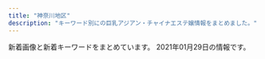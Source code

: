```yaml
---
title: "神奈川地区"
description: "キーワード別にの巨乳アジアン・チャイナエステ嬢情報をまとめました。"
---
```


新着画像と新着キーワードをまとめています。
2021年01月29日の情報です。

<DmmAffiliateIns />
<KeywordTable
  shops={
    [
    {
        "img_links": [
            "http://www.sh-riraku77.site/plus/images/room3.jpg",
            "http://www.sh-riraku77.site/plus/images/room2.jpg",
            "http://www.sh-riraku77.site/picture/top22.png",
            "http://www.sh-riraku77.site/uploads/201214/1-201214130312232.jpg",
            "http://www.sh-riraku77.site/picture/s_new.png",
            "http://www.sh-riraku77.site/picture/i_therapist.png",
            "http://www.sh-riraku77.site/picture/end.png",
            "http://www.sh-riraku77.site/uploads/190703/1-1ZF3151554H6.jpg",
            "http://www.sh-riraku77.site/plus/images/room4.jpg",
            "http://www.sh-riraku77.site/plus/images/room1.jpg",
            "http://www.sh-riraku77.site/picture/top23.png",
            "http://www.sh-riraku77.site/picture/s_staff.png",
            "http://www.sh-riraku77.site/picture/photo3.png"
        ],
        "station": "JR\u65b0\u6749\u7530\u99c5\u897f\u53e3",
        "name": "\u82b1\u306e\u604b",
        "keywords": {},
        "url": "http://www.sh-riraku77.site/"
    },
    {
        "url": "http://biraku.est-u.com",
        "station": "\u65b0\u9017\u5b50\u99c5\u5317\u53e31",
        "name": "\u7f8e\u697d",
        "img_links": [
            "http://biraku.est-u.com/images/index2_07.png",
            "http://biraku.est-u.com/images/03.jpg",
            "http://biraku.est-u.com/images/04.jpg",
            "http://biraku.est-u.com/images/indexb_08.png",
            "http://biraku.est-u.com/images/index_12.png",
            "http://biraku.est-u.com/images/index_06.png",
            "http://biraku.est-u.com/staff/4.jpg",
            "http://biraku.est-u.com/images/s3.jpg",
            "http://biraku.est-u.com/images/index_10.png",
            "http://biraku.est-u.com/images/index_05.png",
            "http://biraku.est-u.com/images/01.jpg",
            "http://biraku.est-u.com/images/index_08.png",
            "http://biraku.est-u.com/images/staff_08.png",
            "http://biraku.est-u.com/staff/5.jpg",
            "http://biraku.est-u.com/staff/1.jpg",
            "http://biraku.est-u.com/images/06.jpg",
            "http://biraku.est-u.com/images/index_07.png",
            "http://biraku.est-u.com/staff/2.jpg",
            "http://biraku.est-u.com/staff/3.jpg",
            "http://biraku.est-u.com/images/02.jpg",
            "http://biraku.est-u.com/staff/6.jpg",
            "http://biraku.est-u.com/images/index_04.png"
        ],
        "keywords": {}
    },
    {
        "name": "\u30ea\u30e9\u30af\u30bc\u30fc\u30b7\u30e7\u30f3\u59b9",
        "url": "http://www.imouto-esute2866.com/",
        "img_links": [
            "http://www.imouto-esute2866.com/images/012.jpg",
            "http://www.imouto-esute2866.com/images/013.jpg",
            "http://www.imouto-esute2866.com/flash/top-1.jpg"
        ],
        "station": "JR\u5e73\u585a\u99c5\u5317\u53e3",
        "keywords": {
            "C": 7
        }
    },
    {
        "img_links": [
            "http://cdn.dino-es.com/images/logo/150x40DinoEs.png",
            "http://oppama.iest.info/images/top.jpg",
            "http://oppama.iest.info/photos/sites/10/2018/05/2018053009323253.jpg",
            "http://oppama.iest.info/photos/sites/10/2018/07/2018073109281759.jpg",
            "http://oppama.iest.info/photos/sites/10/2018/07/2018073109281781.jpg",
            "http://oppama.iest.info/images/s_news2.png",
            "http://oppama.iest.info/images/s_pick.png",
            "http://oppama.iest.info/images/room6.jpg",
            "http://oppama.iest.info/images/bj3.jpg",
            "http://oppama.iest.info/images/room5.jpg",
            "http://oppama.iest.info/images/room3.jpg",
            "http://oppama.iest.info/photos/sites/10/2018/07/2018073109281740.jpg",
            "http://oppama.iest.info/images/mobile.png",
            "http://oppama.iest.info/images/room2.jpg",
            "http://oppama.iest.info/images/s_news.png",
            "http://oppama.iest.info/images/s_staff.jpg",
            "http://cdn.dino-es.com/images/allpics/KL77e92f55838704c7de0a1eb6ca2a81a0/4ec1d6974658a8b101911755e5d05691.jpg",
            "http://oppama.iest.info/images/l1.jpg",
            "http://oppama.iest.info/photos/sites/10/2018/07/2018073109281695.jpg",
            "http://oppama.iest.info/photos/sites/10/2018/05/2018053009323372.jpg",
            "http://oppama.iest.info/photos/sites/10/2018/05/2018053009323272.jpg",
            "http://oppama.iest.info/images/room4.jpg",
            "http://oppama.iest.info/images/room1.jpg",
            "http://oppama.iest.info/photos/sites/10/2018/07/2018073109281797.jpg",
            "http://cdn.dino-es.com/images/line.jpg",
            "http://oppama.iest.info/photos/sites/10/2018/05/2018053009323210.jpg"
        ],
        "keywords": {
            "D": 15,
            "C": 3,
            "85": 3,
            "86": 12,
            "87": 3
        },
        "name": "\u8ffd\u6d5c\u30de\u30c3\u30b5\u30fc\u30b8",
        "station": "\u8ffd\u6d5c\u99c5",
        "url": "http://oppama.iest.info/"
    },
    {
        "station": "JR\u5927\u8239\u99c5\u6771\u53e3",
        "img_links": [
            "http://yu-raku.info/staff/s-emi5.jpg",
            "http://yu-raku.info/sp/images/b-tel.png",
            "http://yu-raku.info/images/c-top0.png",
            "http://yu-raku.info/images/pic-interior.png",
            "http://yu-raku.info/images/bar-interior.png",
            "http://yu-raku.info/images/b-interior.jpg",
            "http://yu-raku.info/sp/images/bar-cover.png",
            "http://yu-raku.info/images/bar-therapist.png",
            "http://yu-raku.info/images/c-therapist0.png",
            "http://yu-raku.info/images/bar-cam.png",
            "http://yu-raku.info/staff/s-kana1.jpg",
            "http://yu-raku.info/staff/s-miki1.jpg",
            "http://yu-raku.info/staff/s-nana1.jpg",
            "http://yu-raku.info/staff/s-emi3.jpg",
            "http://yu-raku.info/staff/s-emi4.jpg",
            "http://yu-raku.info/staff/s-yuko1.jpg",
            "http://yu-raku.info/staff/s-sayuri1.jpg",
            "http://yu-raku.info/images/bar-cover.png",
            "http://yu-raku.info/staff/s-niri1.jpg",
            "http://yu-raku.info/sp/images/bar-cam.png",
            "http://yu-raku.info/images/fotter.jpg",
            "http://yu-raku.info/images/bar-info.png"
        ],
        "keywords": {},
        "name": "\u60a0\u697d",
        "url": "http://yu-raku.info/"
    },
    {
        "name": "\u3055\u304f\u3089",
        "station": "JR\u5927\u8239\u99c5\u6771\u53e3",
        "img_links": [
            "http://hoguraku.info/_src/22266495/navi_06.png",
            "http://hoguraku.info/_src/22293781/sign.png",
            "http://hoguraku.info/_src/22266491/navi_04.png",
            "http://hoguraku.info/staff-3.jpg",
            "http://hoguraku.info/_src/22266496/navi2_06.png",
            "http://hoguraku.info/_src/22266400/wechatimg94_20191205204136458.jpg",
            "http://hoguraku.info/_src/22294028/3_20180513213551306.jpg",
            "http://hoguraku.info/_src/22296687/pup.png",
            "http://hoguraku.info/_src/22266492/navi2_04.png",
            "http://hoguraku.info/_src/22266488/navi2_02.png",
            "http://hoguraku.info/_src/22293865/sign.png",
            "http://hoguraku.info/_src/22266485/navi_01.png",
            "http://hoguraku.info/_src/22294026/wechatimg239.jpg",
            "http://hoguraku.info/_src/22266524/wechatimg96_20191205204603604.jpg",
            "http://hoguraku.info/staff-1.jpg",
            "http://hoguraku.info/staff-2.jpg",
            "http://hoguraku.info/_src/42747719/img20200505151535254743.png",
            "http://hoguraku.info/_src/22293820/wechatimg744.jpg",
            "http://hoguraku.info/_src/22266486/navi2_01.png",
            "http://hoguraku.info/_src/22294024/1_20180513213551260.jpg",
            "http://hoguraku.info/_src/22266494/navi2_05.png",
            "http://hoguraku.info/_src/22296697/pup.png",
            "http://hoguraku.info/_src/22266487/navi_02.png",
            "http://hoguraku.info/_src/22293601/newspinkup.png",
            "http://hoguraku.info/_src/22266490/navi2_03.png",
            "http://hoguraku.info/_src/22266489/navi_03.png",
            "http://hoguraku.info/_src/22294025/1_20180513213551260.jpg",
            "http://hoguraku.info/staff-4.jpg",
            "http://hoguraku.info/_src/22294409/img20180513220122069421.png",
            "http://hoguraku.info/_src/37673393/wechatimg98.jpg",
            "http://hoguraku.info/_src/22266398/img20180513214352559347.png",
            "http://hoguraku.info/_src/22296695/pup.png",
            "http://hoguraku.info/_src/22266493/navi_05.png",
            "http://hoguraku.info/_src/22294031/wechatimg175.jpg",
            "http://hoguraku.info/_src/25168346/staff-2_20180823215120776.jpg",
            "http://hoguraku.info/_src/22294030/wechatimg175.jpg",
            "http://hoguraku.info/_src/22294027/wechatimg239.jpg",
            "http://hoguraku.info/_src/22294029/3_20180513213551306.jpg",
            "http://hoguraku.info/_src/22293610/pup.png"
        ],
        "keywords": {},
        "url": "http://hoguraku.info/"
    },
    {
        "url": "http://www.hamabei.com/",
        "station": "JR\u8305\u30f6\u5d0e\u99c5\u5357\u53e3",
        "keywords": {},
        "name": "\u6d5c\u8fba\u306e\u604b",
        "img_links": [
            "http://www.hamabei.com/images/buttona_04.jpg",
            "http://www.hamabei.com/images/buttona_08.jpg",
            "http://www.hamabei.com/images/yuka1.jpg",
            "http://www.hamabei.com/images/qr.jpg",
            "http://www.hamabei.com/images/miki1.jpg",
            "http://www.hamabei.com/images/buttona_05.jpg",
            "http://www.hamabei.com/images/giral015.jpg",
            "http://www.hamabei.com/images/giral007.jpg",
            "http://www.hamabei.com/images/giral009.jpg",
            "http://www.hamabei.com/images/giral012.jpg",
            "http://www.hamabei.com/images/nana1.jpg",
            "http://www.hamabei.com/images/kaori1.jpg",
            "http://www.hamabei.com/images/buttona_07.jpg",
            "http://www.hamabei.com/images/giral014.jpg",
            "http://www.hamabei.com/images/buttona_03.jpg",
            "http://www.hamabei.com/images/buttona_06.jpg"
        ]
    },
    {
        "station": "JR\u85e4\u6ca2\u99c5\u5357\u53e3",
        "keywords": {},
        "name": "\u30e9\u30d9\u30f3\u30c0\u30fc",
        "url": "http://lavender-est.xyz/",
        "img_links": [
            "http://lavender-est.xyz/i/girl/4.jpg",
            "http://lavender-est.xyz/images/room/r3.jpg",
            "http://lavender-est.xyz/girl/7_1.jpg",
            "http://lavender-est.xyz/girl/4_1.jpg",
            "http://lavender-est.xyz/girl/5_2.jpg",
            "http://lavender-est.xyz/girl/14.jpg",
            "http://lavender-est.xyz/girl/7.jpg",
            "http://lavender-est.xyz/girl/4.jpg",
            "http://lavender-est.xyz/girl/3_1.jpg",
            "http://lavender-est.xyz/girl/11_1.jpg",
            "http://lavender-est.xyz/girl/11.jpg",
            "http://lavender-est.xyz/images/top01.jpg",
            "http://lavender-est.xyz/girl/5.jpg",
            "http://lavender-est.xyz/girl/15_1.jpg",
            "http://lavender-est.xyz/girl/9_1.jpg",
            "http://lavender-est.xyz/girl/5_1.jpg",
            "http://lavender-est.xyz/girl/10_1.jpg",
            "http://lavender-est.xyz/girl/8.jpg",
            "http://lavender-est.xyz/images/pro_girl_line.jpg",
            "http://lavender-est.xyz/girl/8_1.jpg",
            "http://lavender-est.xyz/girl/14_2.jpg",
            "http://lavender-est.xyz/girl/2_1.jpg",
            "http://lavender-est.xyz/girl/2.jpg",
            "http://lavender-est.xyz/girl/9_2.jpg",
            "http://lavender-est.xyz/images/bar_staff.jpg",
            "http://lavender-est.xyz/girl/10.jpg",
            "http://lavender-est.xyz/images/mobile.png",
            "http://lavender-est.xyz/girl/11_2.jpg",
            "http://lavender-est.xyz/girl/7_2.jpg",
            "http://lavender-est.xyz/images/lr_02.jpg",
            "http://lavender-est.xyz/girl/15.jpg",
            "http://lavender-est.xyz/images/twitter.jpg",
            "http://lavender-est.xyz/images/room/r1.jpg",
            "http://lavender-est.xyz/girl/14_1.jpg",
            "http://lavender-est.xyz/images/room/r4.jpg",
            "http://lavender-est.xyz/girl/9.jpg",
            "http://lavender-est.xyz/images/room/r2.jpg",
            "http://lavender-est.xyz/girl/3.jpg",
            "http://lavender-est.xyz/images/tel.png"
        ]
    },
    {
        "station": "JR\u85e4\u6ca2\u99c5\u5357\u53e3",
        "name": "\u82b1\u306e\u6249",
        "img_links": [
            "http://hana-tobira.xyz/images/g.jpg",
            "http://hana-tobira.xyz/images/end.png",
            "http://hana-tobira.xyz/images/g7.jpg",
            "http://hana-tobira.xyz/images/g6.jpg",
            "http://hana-tobira.xyz/images/tite-staff.jpg",
            "http://hana-tobira.xyz/images/pickup_t.jpg",
            "http://hana-tobira.xyz/images/g4.jpg",
            "http://hana-tobira.xyz/images/tite-link.jpg",
            "http://hana-tobira.xyz/images/g2.jpg",
            "http://hana-tobira.xyz/images/tite-i.png",
            "http://hana-tobira.xyz/images/mobile.jpg",
            "http://hana-tobira.xyz/images/g5.jpg"
        ],
        "keywords": {
            "C": 13
        },
        "url": "http://hana-tobira.xyz/"
    },
    {
        "keywords": {
            "83": 4,
            "D": 8,
            "C": 15,
            "86": 8
        },
        "img_links": [
            "http://oil.abnavi.info/photos/sites/44/2020/10/2020101108503429.jpg",
            "http://oil.abnavi.info/images/s_news.jpg",
            "http://oil.abnavi.info/photos/sites/44/2020/10/2020101108503412.jpg",
            "http://oil.abnavi.info/images/room1.jpg",
            "http://oil.abnavi.info/photos/sites/44/2020/11/2020112910045926.jpg",
            "http://oil.abnavi.info/images/room3.jpg",
            "http://oil.abnavi.info/images/bj3.jpg",
            "http://oil.abnavi.info/images/hua.jpg",
            "http://oil.abnavi.info/images/room2.jpg",
            "http://oil.abnavi.info/images/s_staff.jpg",
            "http://oil.abnavi.info/images/room4.jpg",
            "http://oil.abnavi.info/images/new.jpg",
            "http://oil.abnavi.info/images/s_link.jpg",
            "http://oil.abnavi.info/images/bj1.jpg",
            "http://oil.abnavi.info/images/top.png"
        ],
        "name": "\u30a2\u30ed\u30a8",
        "station": "\u9db4\u5dfb\u6e29\u6cc9\u99c5\u5317\u53e3",
        "url": "http://oil.abnavi.info/"
    },
    {
        "img_links": [
            "http://ikoi.esjp.xyz/img/room/photo02.jpg",
            "http://ikoi.esjp.xyz/img/room/photo05.jpg",
            "http://ikoi.esjp.xyz/girl/3.jpg",
            "http://ikoi.esjp.xyz/img/room/photo01.jpg",
            "http://ikoi.esjp.xyz/i/img/photo06.jpg",
            "http://ikoi.esjp.xyz/girl/1.jpg",
            "http://ikoi.esjp.xyz/img/room/photo06.jpg",
            "http://ikoi.esjp.xyz/i/img/photo01.jpg",
            "http://ikoi.esjp.xyz/girl/2.jpg",
            "http://ikoi.esjp.xyz/girl/6.jpg",
            "http://ikoi.esjp.xyz/img/rec_top.png",
            "http://ikoi.esjp.xyz/img/top_pickback.png",
            "http://ikoi.esjp.xyz/girl/5.jpg",
            "http://ikoi.esjp.xyz/img/capinfo.jpg",
            "http://ikoi.esjp.xyz/i/img/photo05.jpg",
            "http://ikoi.esjp.xyz/girl/4.jpg",
            "http://ikoi.esjp.xyz/img/sub_staff.jpg",
            "http://ikoi.esjp.xyz/img/room/photo03.jpg",
            "http://ikoi.esjp.xyz/img/qr.jpg",
            "http://ikoi.esjp.xyz/img/lr_02.jpg",
            "http://ikoi.esjp.xyz/img/pro_girl_line.jpg",
            "http://ikoi.esjp.xyz/img/059.png",
            "http://ikoi.esjp.xyz/i/img/photo02.jpg",
            "http://ikoi.esjp.xyz/i/img/photo04.jpg",
            "http://ikoi.esjp.xyz/img/lr_01.jpg",
            "http://ikoi.esjp.xyz/img/room/photo04.jpg",
            "http://ikoi.esjp.xyz/i/img/photo03.jpg"
        ],
        "keywords": {},
        "url": "http://ikoi.esjp.xyz/",
        "station": "\u8ffd\u6d5c\u99c5",
        "name": "\u61a9"
    },
    {
        "name": "\u30df\u30e9\u30dc\u30eb",
        "url": "http://esbest.info/",
        "keywords": {
            "85": 1,
            "E": 1,
            "D": 4,
            "87": 1,
            "86": 3
        },
        "img_links": [
            "http://esbest.info/uploadfiles/images/campaignEsbestInfo1.jpg",
            "http://esbest.info/images/returnBtn.png",
            "http://esbest.info/staffPhoto/s20200205123504.jpg",
            "http://esbest.info/images/store/04.jpg",
            "http://esbest.info/staffPhoto/b20200526161929.jpg",
            "http://esbest.info/staffPhoto/b20200111165529.jpg",
            "http://esbest.info/staffPhoto/b20200109133117.jpg",
            "http://esbest.info/staffPhoto/s20200111165529.jpg",
            "http://esbest.info/images/mobile.jpg",
            "http://esbest.info/staffPhoto/b20200205123504.jpg",
            "http://esbest.info/js/sliderLine/slide_prev.png",
            "http://esbest.info/staffPhoto/b20200519140451.jpg",
            "http://esbest.info/staffPhoto/s20200526161929.jpg",
            "http://esbest.info/images/store/03.jpg",
            "http://esbest.info/staffPhoto/s20200109133117.jpg",
            "http://esbest.info/js/sliderLine/slide_next.png",
            "http://esbest.info/images/store/01.jpg",
            "http://esbest.info/staffPhoto/s20200519140451.jpg",
            "http://esbest.info/images/store/02.jpg"
        ],
        "station": "JR\u6771\u6238\u585a\u99c5\u6771\u53e3"
    },
    {
        "station": "JR\u6771\u6238\u585a\u99c5\u6771\u53e3",
        "keywords": {
            "89": 1,
            "D": 4,
            "C": 1,
            "87": 1,
            "E": 1,
            "88": 1,
            "90": 2,
            "91": 1
        },
        "img_links": [
            "http://lydia.relaxnabi.com/css/staff/staff001.jpg",
            "http://lydia.relaxnabi.com/images/call.png",
            "http://lydia.relaxnabi.com/css/m-top04.jpg",
            "http://lydia.relaxnabi.com/css/cam01.jpg",
            "http://lydia.relaxnabi.com/css/staff/staff005.jpg",
            "http://lydia.relaxnabi.com/css/osusume13-b.jpg",
            "http://lydia.relaxnabi.com/css/staff/staff002.jpg",
            "http://lydia.relaxnabi.com/css/osusume13-a.jpg",
            "http://lydia.relaxnabi.com/css/staff/staff003.jpg",
            "http://lydia.relaxnabi.com/css/staff/staff004.jpg",
            "http://lydia.relaxnabi.com/css/staff/staff006.jpg",
            "http://lydia.relaxnabi.com/css/m-head.jpg"
        ],
        "name": "Lydia\uff5e\u30ea\u30c7\u30a3\u30a2",
        "url": "http://lydia.relaxnabi.com/"
    },
    {
        "station": "JR\u6771\u6238\u585a\u99c5\u897f\u53e3",
        "url": "http://es-libres.com/",
        "keywords": {
            "D": 2,
            "89": 1,
            "C": 1,
            "E": 1
        },
        "name": "\u30ea\u30d6\u30ec\u30b9",
        "img_links": [
            "http://es-libres.com/js/sliderLine/slide_prev.png",
            "http://es-libres.com/staffPhoto/b20201007072633.jpg",
            "http://es-libres.com/staffPhoto/s20201007072718.jpg",
            "http://es-libres.com/images/gallery/01.jpg",
            "http://es-libres.com/staffPhoto/b20201007072550.jpg",
            "http://es-libres.com/staffPhoto/s20201007072654.jpg",
            "http://es-libres.com/images/gallery/03.jpg",
            "http://es-libres.com/staffPhoto/s20201007072633.jpg",
            "http://es-libres.com/staffPhoto/b20201007072654.jpg",
            "http://es-libres.com/images/mobile.jpg",
            "http://es-libres.com/staffPhoto/b20201007072718.jpg",
            "http://es-libres.com/uploadfiles/Image/campaignEsLibresCom.jpg",
            "http://es-libres.com/staffPhoto/s20201007072550.jpg",
            "http://es-libres.com/images/gallery/04.jpg",
            "http://es-libres.com/images/gallery/02.jpg",
            "http://es-libres.com/images/returnBtn.png",
            "http://es-libres.com/js/sliderLine/slide_next.png",
            "http://es-libres.com/images/guide.jpg"
        ]
    },
    {
        "station": "JR\u5e73\u585a\u99c5\u5317\u53e3",
        "name": "\u3055\u308f\u3084\u304b",
        "img_links": [
            "http://hiratsuka-est.com/images/chc.jpg",
            "http://hiratsuka-est.com/images/zi-faq.png",
            "http://hiratsuka-est.com/images/r8.jpg",
            "http://hiratsuka-est.com/images/left.jpg",
            "http://hiratsuka-est.com/images/banna2.jpg",
            "http://hiratsuka-est.com/images/g0.jpg",
            "http://hiratsuka-est.com/images/r9.jpg",
            "http://hiratsuka-est.com/images/tiao2.jpg",
            "http://hiratsuka-est.com/images/r4.jpg",
            "http://hiratsuka-est.com/images/right.jpg",
            "http://hiratsuka-est.com/images/banna1.jpg",
            "http://hiratsuka-est.com/images/top.jpg",
            "http://hiratsuka-est.com/images/banna.jpg",
            "http://hiratsuka-est.com/images/tel.jpg",
            "http://hiratsuka-est.com/images/g1.jpg",
            "http://hiratsuka-est.com/images/g4.jpg",
            "http://hiratsuka-est.com/images/g3.jpg",
            "http://hiratsuka-est.com/images/zi-link.png",
            "http://hiratsuka-est.com/images/g7.jpg",
            "http://hiratsuka-est.com/images/r5.jpg",
            "http://hiratsuka-est.com/images/zi-staff.png",
            "http://hiratsuka-est.com/images/r1.jpg",
            "http://hiratsuka-est.com/images/rr1.jpg",
            "http://hiratsuka-est.com/images/r6.jpg",
            "http://hiratsuka-est.com/images/ll1.jpg",
            "http://hiratsuka-est.com/images/mi.jpg",
            "http://hiratsuka-est.com/images/g2.jpg",
            "http://hiratsuka-est.com/images/r7.jpg",
            "http://hiratsuka-est.com/images/new1.jpg",
            "http://hiratsuka-est.com/images/r3.jpg"
        ],
        "url": "http://hiratsuka-est.com/",
        "keywords": {}
    },
    {
        "name": "\u7652\u5fc3\u5712",
        "img_links": [
            "http://yushinen.info/images/saya1.jpg",
            "http://yushinen.info/images/room4.jpg",
            "http://yushinen.info/images/room6.jpg",
            "http://yushinen.info/images/g0.jpg",
            "http://yushinen.info/images/mobile.png",
            "http://yushinen.info/images/info.png",
            "http://yushinen.info/images/room2.jpg",
            "http://yushinen.info/images/top.jpg",
            "http://yushinen.info/images/g3.jpg",
            "http://yushinen.info/images/g6.jpg",
            "http://yushinen.info/images/room3.jpg",
            "http://yushinen.info/images/eri1.jpg",
            "http://yushinen.info/images/miki1.jpg",
            "http://yushinen.info/images/room1.jpg",
            "http://yushinen.info/images/g4.jpg",
            "http://yushinen.info/images/nana1.jpg",
            "http://yushinen.info/images/g2.jpg",
            "http://yushinen.info/images/nei-03.png",
            "http://yushinen.info/images/flw.png",
            "http://yushinen.info/images/g5.jpg",
            "http://yushinen.info/images/room5.jpg",
            "http://yushinen.info/images/g1.jpg",
            "http://yushinen.info/images/g7.jpg",
            "http://yushinen.info/images/ami1.jpg"
        ],
        "keywords": {},
        "station": "JR\u85e4\u6ca2\u99c5\u5357\u53e3",
        "url": "http://yushinen.info/"
    },
    {
        "name": "\u7a7a\u6f84 -\u3042\u3059\u307f-",
        "station": "\u5c0f\u7530\u539f\u99c5\u6771\u53e3",
        "img_links": [
            "https://asumi.estjp.info/css/m-head.jpg",
            "https://asumi.estjp.info/css/top02.jpg",
            "https://asumi.estjp.info/css/top04.jpg",
            "https://asumi.estjp.info/css/top05.jpg",
            "https://asumi.estjp.info/css/staff/staff03.jpg",
            "https://asumi.estjp.info/css/staff/staff01.jpg",
            "https://asumi.estjp.info/css/top03.jpg",
            "https://asumi.estjp.info/images/call.png",
            "https://asumi.estjp.info/css/01.jpg",
            "https://asumi.estjp.info/css/staff/staff02.jpg"
        ],
        "url": "https://asumi.estjp.info/",
        "keywords": {
            "F": 2,
            "88": 2,
            "90": 4,
            "E": 4
        }
    },
    {
        "url": "http://civebt.xyz/",
        "station": "\u6e58\u5357\u53f0\u99c5\u897f\u53e3",
        "img_links": [
            "http://civebt.xyz/templets/default/picture/staff_t.jpg",
            "http://civebt.xyz/uploads/201103/1-201103091150648.jpg",
            "http://civebt.xyz/templets/default/picture/interior_t.jpg",
            "http://civebt.xyz/uploads/180620/1-1P62010193X63.jpg",
            "http://civebt.xyz/uploads/180620/1-1P62010154K00.png",
            "http://civebt.xyz/uploads/201103/1-201103143450506.jpg",
            "http://civebt.xyz/uploads/201103/1-201103091136248.jpg",
            "http://civebt.xyz/uploads/201103/1-201103091122a3.jpg",
            "http://civebt.xyz/uploads/201102/1-2011021306404K.png",
            "http://civebt.xyz/uploads/201102/1-201102130FY09.png",
            "http://civebt.xyz/templets/default/picture/news.jpg",
            "http://civebt.xyz/templets/default/picture/rec1.png",
            "http://civebt.xyz/templets/default/picture/head.jpg"
        ],
        "name": "\u9b54\u6cd5\u306e\u5973\u738b",
        "keywords": {
            "E": 8,
            "G": 4
        }
    },
    {
        "name": "\u85ab",
        "station": "JR\u85e4\u6ca2\u99c5\u5357\u53e3",
        "keywords": {},
        "img_links": [
            "http://f-kaori.work/sp/images/8.jpg",
            "http://f-kaori.work/sp/images/footer.png",
            "http://f-kaori.work/images/1.jpg",
            "http://f-kaori.work/img/sin1.jpg",
            "http://f-kaori.work/images/6.jpg",
            "http://f-kaori.work/images/sys.png",
            "http://f-kaori.work/sp/images/rec2.jpg",
            "http://f-kaori.work/sp/images/pc.jpg",
            "http://f-kaori.work/images/interior_t.jpg",
            "http://f-kaori.work/sp/menu/interior.jpg",
            "http://f-kaori.work/sp/images/sisu.jpg",
            "http://f-kaori.work/sp/images/int2.png",
            "http://f-kaori.work/sp/images/3.jpg",
            "http://f-kaori.work/sp/img/sin1.jpg",
            "http://f-kaori.work/images/rec1.png",
            "http://f-kaori.work/images/line.png",
            "http://f-kaori.work/sp/images/1.jpg",
            "http://f-kaori.work/img/yoka1.jpg",
            "http://f-kaori.work/sp/images/interior_t.jpg",
            "http://f-kaori.work/images/8.jpg",
            "http://f-kaori.work/sp/images/7.jpg",
            "http://f-kaori.work/sp/images/topgirl.png",
            "http://f-kaori.work/images/sm.jpg",
            "http://f-kaori.work/sp/img/yoka1.jpg",
            "http://f-kaori.work/sp/img/yumi1.jpg",
            "http://f-kaori.work/sp/images/newsb.png",
            "http://f-kaori.work/sp/img/emi1.jpg",
            "http://f-kaori.work/images/5.jpg",
            "http://f-kaori.work/img/emi1.jpg",
            "http://f-kaori.work/sp/images/top.jpg",
            "http://f-kaori.work/sp/images/5.jpg",
            "http://f-kaori.work/images/sisu_t.jpg",
            "http://f-kaori.work/images/head.jpg",
            "http://f-kaori.work/images/int2.png",
            "http://f-kaori.work/sp/img/aya1.jpg",
            "http://f-kaori.work/images/news.png",
            "http://f-kaori.work/img/yumi1.jpg",
            "http://f-kaori.work/img/aya1.jpg",
            "http://f-kaori.work/sp/images/int1.png",
            "http://f-kaori.work/images/7.jpg",
            "http://f-kaori.work/images/concept.png",
            "http://f-kaori.work/sp/menu/top.jpg",
            "http://f-kaori.work/sp/images/sisu_t.png",
            "http://f-kaori.work/images/sisu.png",
            "http://f-kaori.work/images/3.jpg",
            "http://f-kaori.work/sp/images/head.jpg",
            "http://f-kaori.work/sp/images/tel.jpg",
            "http://f-kaori.work/sp/images/staff_t.jpg",
            "http://f-kaori.work/sp/images/rec1.png",
            "http://f-kaori.work/sp/images/sys.png",
            "http://f-kaori.work/sp/images/6.jpg",
            "http://f-kaori.work/img/sasa1.jpg",
            "http://f-kaori.work/sp/img/sasa1.jpg",
            "http://f-kaori.work/sp/menu/staff.jpg",
            "http://f-kaori.work/images/rec2.jpg",
            "http://f-kaori.work/sp/images/news.png",
            "http://f-kaori.work/images/mobile.jpg",
            "http://f-kaori.work/sp/images/rec3.png",
            "http://f-kaori.work/images/int1.png",
            "http://f-kaori.work/images/staff_t.jpg"
        ],
        "url": "http://f-kaori.work/"
    },
    {
        "img_links": [
            "http://www.cc-girl.work/img/momo1.jpg",
            "http://www.cc-girl.work/img/kumi1.jpg",
            "http://www.cc-girl.work/images/int1.jpg",
            "http://www.cc-girl.work/img/kaoru1.jpg",
            "http://www.cc-girl.work/images/rec1.jpg",
            "http://www.cc-girl.work/images/2.jpg",
            "http://www.cc-girl.work/img/sizuka1.jpg",
            "http://www.cc-girl.work/img/eri1.jpg",
            "http://www.cc-girl.work/images/staff_t.jpg",
            "http://www.cc-girl.work/images/3.jpg",
            "http://www.cc-girl.work/images/line.png",
            "http://www.cc-girl.work/img/yaya1.jpg",
            "http://www.cc-girl.work/images/1.jpg",
            "http://www.cc-girl.work/images/ac1.jpg",
            "http://www.cc-girl.work/images/9.jpg",
            "http://www.cc-girl.work/images/mobile.jpg",
            "http://www.cc-girl.work/img/yuri1.jpg",
            "http://www.cc-girl.work/images/7.jpg",
            "http://www.cc-girl.work/images/4.jpg",
            "http://www.cc-girl.work/images/interior_t.jpg",
            "http://www.cc-girl.work/images/sys2.jpg",
            "http://www.cc-girl.work/img/mari1.jpg",
            "http://www.cc-girl.work/images/ta.jpg",
            "http://www.cc-girl.work/img/miho1.jpg",
            "http://www.cc-girl.work/images/6.jpg",
            "http://www.cc-girl.work/images/rec2.jpg",
            "http://www.cc-girl.work/images/8.jpg",
            "http://www.cc-girl.work/images/news.jpg",
            "http://www.cc-girl.work/images/sys1.jpg",
            "http://www.cc-girl.work/images/11.jpg",
            "http://www.cc-girl.work/images/10.jpg",
            "http://www.cc-girl.work/images/head.jpg",
            "http://www.cc-girl.work/img/yuki1.jpg",
            "http://www.cc-girl.work/img/ai1.jpg",
            "http://www.cc-girl.work/images/5.jpg"
        ],
        "url": "http://www.cc-girl.work/",
        "station": "\u4e0a\u5927\u5ca1\u99c5",
        "name": "yuyu-\u3086\u3046\u3086-",
        "keywords": {}
    },
    {
        "station": "JR\u85e4\u6ca2\u99c5\u5357\u53e3",
        "img_links": [],
        "name": "\u30cf\u30cb\u30fc",
        "keywords": {},
        "url": "http://www.miyoplop.xyz/"
    },
    {
        "img_links": [
            "http://izumi.ests.jp/photos/sites/54/2020/09/2020092004565418.jpg",
            "http://izumi.ests.jp/photos/sites/54/2019/10/2019100205592997.jpg",
            "http://izumi.ests.jp/images/room2.jpg",
            "http://izumi.ests.jp/photos/sites/54/2020/12/2020121307073529.jpg",
            "http://izumi.ests.jp/images/s_news.jpg",
            "http://izumi.ests.jp/images/s1.jpg",
            "http://izumi.ests.jp/images/service4.jpg",
            "http://izumi.ests.jp/images/service3.jpg",
            "http://izumi.ests.jp/photos/sites/54/2020/05/2020051209400132.jpg",
            "http://izumi.ests.jp/photos/sites/54/2020/07/2020070605483923.jpg",
            "http://izumi.ests.jp/images/service1.jpg",
            "http://izumi.ests.jp/images/s3.jpg",
            "http://izumi.ests.jp/images/service2.jpg",
            "http://izumi.ests.jp/images/room4.jpg",
            "http://izumi.ests.jp/images/mobile.jpg",
            "http://izumi.ests.jp/images/room3.jpg",
            "http://izumi.ests.jp/images/info2.jpg",
            "http://izumi.ests.jp/images/top.jpg",
            "http://izumi.ests.jp/photos/sites/54/2019/10/2019100205593058.jpg",
            "http://izumi.ests.jp/images/room1.jpg",
            "http://izumi.ests.jp/images/info.jpg"
        ],
        "name": "\u6e58\u5357\u604b",
        "url": "http://izumi.ests.jp/",
        "keywords": {
            "86": 7,
            "D": 35,
            "85": 28,
            "87": 7,
            "E": 7
        },
        "station": "\u6e58\u5357\u53f0\u99c5\u897f\u53e3"
    },
    {
        "keywords": {
            "83": 4,
            "89": 2,
            "86": 4,
            "85": 2
        },
        "station": "JR\u85e4\u6ca2\u99c5\u5357\u53e3",
        "img_links": [
            "http://es-rei.work/_src/26747187/base_03.png",
            "http://es-rei.work/_src/26747229/line1.jpg",
            "http://es-rei.work/_src/26747199/sign.png",
            "http://es-rei.work/_src/26838160/line.png",
            "http://es-rei.work/_src/26747209/navi2_05.png",
            "http://es-rei.work/_src/26791049/_dsf9442.jpg",
            "http://es-rei.work/_src/26747158/base_03.png",
            "http://es-rei.work/_src/26791051/_dsf9446.jpg",
            "http://es-rei.work/_src/47863242/100054276feb8d8cef3ac5199531cfe.jpg",
            "http://es-rei.work/_src/26747231/line1.jpg",
            "http://es-rei.work/_src/26747126/base_01.png",
            "http://es-rei.work/_src/34124118/wechatimg26_20200914183556350.jpg",
            "http://es-rei.work/_src/26747114/base_03.png",
            "http://es-rei.work/_src/26747185/base_01.png",
            "http://es-rei.work/_src/26824435/cam2.png",
            "http://es-rei.work/5.jpg",
            "http://es-rei.work/_src/26747225/wechatimg75.jpg",
            "http://es-rei.work/_src/26747200/list_01.png",
            "http://es-rei.work/_src/26747202/list_03.png",
            "http://es-rei.work/_src/26838158/wechatimg75.jpg",
            "http://es-rei.work/_src/34041596/05859f21726dfcef9faa9bab12a2595.jpg",
            "http://es-rei.work/4.jpg",
            "http://es-rei.work/_src/34041693/line1.jpg",
            "http://es-rei.work/_src/26747296/line1.jpg",
            "http://es-rei.work/_src/26747223/line3.png",
            "http://es-rei.work/_src/26747141/base_03.png",
            "http://es-rei.work/_src/47863239/line3.png",
            "http://es-rei.work/_src/26791115/_igp4263.jpg",
            "http://es-rei.work/3.jpg",
            "http://es-rei.work/_src/26747210/navi2_06.png",
            "http://es-rei.work/_src/26747170/base_01.png",
            "http://es-rei.work/_src/26747293/line3.png",
            "http://es-rei.work/_src/26747292/wechatimg202.jpg",
            "http://es-rei.work/_src/26747205/navi2_01.png",
            "http://es-rei.work/_src/26838174/line.png",
            "http://es-rei.work/_src/26747201/list_02.png",
            "http://es-rei.work/_src/26791053/_dsf9449.jpg",
            "http://es-rei.work/_src/34041600/line3.png",
            "http://es-rei.work/_src/26747294/line3.png",
            "http://es-rei.work/_src/26747288/line3.png",
            "http://es-rei.work/_src/26747287/line3.png",
            "http://es-rei.work/_src/26747093/_igp4295.jpg",
            "http://es-rei.work/_src/26838155/wechatimg202.jpg",
            "http://es-rei.work/_src/26747227/line3.png",
            "http://es-rei.work/_src/26747221/wechatimg164_1.jpg",
            "http://es-rei.work/_src/26747089/51d8ecbee4cc2935f070c539c37ded71.jpg",
            "http://es-rei.work/_src/26747153/base_01.png",
            "http://es-rei.work/_src/34041597/wechatimg26_20200914183556350.jpg",
            "http://es-rei.work/_src/26790995/wechatimg38_20181018221746252.jpg",
            "http://es-rei.work/_src/34041599/line3.png",
            "http://es-rei.work/_src/26838157/wechatimg77.jpg",
            "http://es-rei.work/_src/47863240/line3.png",
            "http://es-rei.work/_src/26838156/wechatimg204.jpg",
            "http://es-rei.work/_src/26747204/list_05.png",
            "http://es-rei.work/_src/26747302/wechatimg204.jpg",
            "http://es-rei.work/_src/26747173/base_03.png",
            "http://es-rei.work/2.jpg",
            "http://es-rei.work/_src/26747300/line3.png",
            "http://es-rei.work/_src/47863108/wechatimg26_20200914183556350.jpg",
            "http://es-rei.work/_src/47863244/line1.jpg",
            "http://es-rei.work/_src/47863241/05859f21726dfcef9faa9bab12a2595.jpg",
            "http://es-rei.work/_src/26838136/news.jpg",
            "http://es-rei.work/_src/26747132/line1.jpg",
            "http://es-rei.work/_src/26747206/navi2_02.png",
            "http://es-rei.work/_src/26747208/navi2_04.png",
            "http://es-rei.work/_src/26747218/line1.jpg",
            "http://es-rei.work/1.jpg",
            "http://es-rei.work/_src/26747203/list_04.png",
            "http://es-rei.work/_src/26747289/wechatimg77.jpg",
            "http://es-rei.work/_src/26747226/line3.png",
            "http://es-rei.work/_src/26747304/line1.jpg",
            "http://es-rei.work/_src/26747086/base_01.png",
            "http://es-rei.work/_src/26747301/line3.png",
            "http://es-rei.work/_src/26747222/line3.png",
            "http://es-rei.work/_src/26824216/b0131b16446464e537eff864d8f041bb.jpg",
            "http://es-rei.work/_src/26747207/navi2_03.png"
        ],
        "url": "http://es-rei.work/",
        "name": "\u9e97"
    },
    {
        "station": "JR\u5e73\u585a\u99c5\u5317\u53e3",
        "keywords": {},
        "name": "\u3075\u3088\u3046",
        "img_links": [
            "http://www.huyo.work/images/line.png",
            "http://www.huyo.work/img/hana1.jpg",
            "http://www.huyo.work/images/4.jpg",
            "http://www.huyo.work/images/mobile.jpg",
            "http://www.huyo.work/images/interior_t.jpg",
            "http://www.huyo.work/img/sora1.jpg",
            "http://www.huyo.work/images/int2.jpg",
            "http://www.huyo.work/images/sys1.jpg",
            "http://www.huyo.work/images/3.jpg",
            "http://www.huyo.work/img/nana1.jpg",
            "http://www.huyo.work/images/int1.jpg",
            "http://www.huyo.work/img/riri1.jpg",
            "http://www.huyo.work/images/head.jpg",
            "http://www.huyo.work/img/mimi1.jpg",
            "http://www.huyo.work/images/2.jpg",
            "http://www.huyo.work/images/5.jpg",
            "http://www.huyo.work/images/info.jpg",
            "http://www.huyo.work/images/staff_t.jpg",
            "http://www.huyo.work/images/1.jpg",
            "http://www.huyo.work/images/sys2.jpg",
            "http://www.huyo.work/images/news.jpg"
        ],
        "url": "http://www.huyo.work/"
    },
    {
        "station": "JR\u8305\u30f6\u5d0e\u99c5\u5317\u53e3",
        "keywords": {
            "86": 3,
            "D": 3
        },
        "url": "http://karen.ies.fun/",
        "name": "\u83ef\u84ee",
        "img_links": [
            "http://karen.ies.fun/photos/sites/12/2019/04/2019042908245397.jpg",
            "http://karen.ies.fun/images/mobile.jpg",
            "http://karen.ies.fun/images/s_link.jpg",
            "http://karen.ies.fun/images/bj1.jpg",
            "http://karen.ies.fun/images/top.jpg",
            "http://karen.ies.fun/images/info2.jpg",
            "http://karen.ies.fun/images/amore.jpg",
            "http://karen.ies.fun/images/s_staff.jpg",
            "http://karen.ies.fun/images/room2.jpg",
            "http://karen.ies.fun/images/bj3.jpg",
            "http://karen.ies.fun/images/room1.jpg",
            "http://karen.ies.fun/images/room3.jpg",
            "http://karen.ies.fun/images/1.jpg",
            "http://karen.ies.fun/photos/sites/12/2018/10/2018100413085114.jpg",
            "http://karen.ies.fun/images/s_info.jpg",
            "http://karen.ies.fun/photos/sites/12/2018/10/2018100413085055.jpg",
            "http://karen.ies.fun/images/room4.jpg"
        ]
    },
    {
        "img_links": [
            "http://meido.est888.com/css/tel.png",
            "http://meido.est888.com/css/nav/nav-006.jpg",
            "http://meido.est888.com/css/nav/nav-005.jpg",
            "http://meido.est888.com/css/staff/staff002.jpg",
            "http://meido.est888.com/css/staff/staff004.jpg",
            "http://meido.est888.com/css/top-left02.jpg",
            "http://meido.est888.com/css/staff/staff0008.jpg",
            "http://meido.est888.com/css/staff/staff007.jpg",
            "http://meido.est888.com/css/staff/staff003.jpg",
            "http://meido.est888.com/css/staff/staff005.jpg",
            "http://meido.est888.com/css/nav/nav-004.jpg",
            "http://meido.est888.com/css/staff/staff0006.jpg",
            "http://meido.est888.com/css/top02.jpg",
            "http://meido.est888.com/css/staff/staff001.jpg",
            "http://meido.est888.com/css/nav/nav-001.jpg",
            "http://meido.est888.com/css/nav/nav-002.jpg",
            "http://meido.est888.com/css/osusume23.jpg",
            "http://meido.est888.com/css/nav/nav-003.jpg",
            "http://meido.est888.com/css/top-left01.jpg"
        ],
        "name": "\u30e1\u30a4\u30c9",
        "url": "http://meido.est888.com/",
        "keywords": {
            "E": 2,
            "92": 2,
            "D": 6,
            "89": 5,
            "87": 1
        },
        "station": "JR\u6771\u6238\u585a\u99c5\u6771\u53e3"
    },
    {
        "img_links": [
            "http://es-hanabi.xyz/images/g1.jpg",
            "http://es-hanabi.xyz/images/r6.jpg",
            "http://es-hanabi.xyz/images/zi_staff.png",
            "http://es-hanabi.xyz/images/new1.jpg",
            "http://es-hanabi.xyz/images/mobile.png",
            "http://es-hanabi.xyz/images/g2.jpg",
            "http://es-hanabi.xyz/images/r7.jpg",
            "http://es-hanabi.xyz/images/r2.jpg",
            "http://es-hanabi.xyz/images/mika.jpg",
            "http://es-hanabi.xyz/images/r5.jpg",
            "http://es-hanabi.xyz/images/g6.jpg",
            "http://es-hanabi.xyz/images/top.jpg",
            "http://es-hanabi.xyz/images/g3.jpg",
            "http://es-hanabi.xyz/images/r8.jpg",
            "http://es-hanabi.xyz/images/g4.jpg",
            "http://es-hanabi.xyz/images/g0.jpg",
            "http://es-hanabi.xyz/images/r1.jpg",
            "http://es-hanabi.xyz/images/g5.jpg"
        ],
        "keywords": {
            "C": 7
        },
        "url": "http://es-hanabi.xyz/",
        "station": "JR\u5e73\u585a\u99c5\u897f\u53e3",
        "name": "\u30cf\u30ca\u30d3"
    },
    {
        "keywords": {
            "C": 8,
            "D": 32,
            "E": 28,
            "F": 8
        },
        "url": "http://onlyone-relax.xyz/",
        "station": "JR\u5c0f\u7530\u539f\u99c5\u897f\u53e3",
        "name": "\u30ad\u30e5\u30fc\u30c8",
        "img_links": [
            "http://onlyone-relax.xyz/images/1.jpg",
            "http://onlyone-relax.xyz/images/cg01.jpg",
            "http://onlyone-relax.xyz/images/top.png",
            "http://onlyone-relax.xyz/images/spacer300x450.png",
            "http://onlyone-relax.xyz/images/qr.jpg",
            "http://onlyone-relax.xyz/images/cg07.jpg",
            "http://onlyone-relax.xyz/images/cg10.jpg",
            "http://onlyone-relax.xyz/images/cg05.jpg",
            "http://onlyone-relax.xyz/images/cg03.jpg",
            "http://onlyone-relax.xyz/images/2.jpg",
            "http://onlyone-relax.xyz/images/4.jpg",
            "http://onlyone-relax.xyz/images/cg06.jpg",
            "http://onlyone-relax.xyz/images/cg08.jpg",
            "http://onlyone-relax.xyz/images/cg09.jpg",
            "http://onlyone-relax.xyz/images/cg02.jpg",
            "http://onlyone-relax.xyz/images/top2.png"
        ]
    },
    {
        "name": "\u968f\u7e01",
        "keywords": {},
        "station": "JR\u5e73\u585a\u99c5\u5317\u53e3",
        "img_links": [
            "http://sui-en.work/images/tr.jpg",
            "http://sui-en.work/img/yuki1.jpg",
            "http://sui-en.work/img/hana1.jpg",
            "http://sui-en.work/images/sys1.jpg",
            "http://sui-en.work/images/ta.jpg",
            "http://sui-en.work/images/b1.jpg",
            "http://sui-en.work/images/int3.png",
            "http://sui-en.work/images/int2.png",
            "http://sui-en.work/images/sys3.png",
            "http://sui-en.work/images/int1.png",
            "http://sui-en.work/images/3.png",
            "http://sui-en.work/images/1.png",
            "http://sui-en.work/images/interior_t.png",
            "http://sui-en.work/images/head.jpg",
            "http://sui-en.work/images/4.png",
            "http://sui-en.work/images/news.jpg",
            "http://sui-en.work/img/sena1.jpg",
            "http://sui-en.work/images/mobile.jpg",
            "http://sui-en.work/images/info.jpg",
            "http://sui-en.work/images/b2.jpg",
            "http://sui-en.work/images/sys2.jpg",
            "http://sui-en.work/images/staff_t.png",
            "http://sui-en.work/img/kaori1.jpg",
            "http://sui-en.work/images/2.png"
        ],
        "url": "http://sui-en.work/"
    },
    {
        "img_links": [
            "http://baraen.xyz/images/room1.jpg",
            "http://baraen.xyz/images/g6.jpg",
            "http://baraen.xyz/images/miki2.jpg",
            "http://baraen.xyz/images/maga.jpg",
            "http://baraen.xyz/images/room2.jpg",
            "http://baraen.xyz/images/kanban.jpg",
            "http://baraen.xyz/images/g1.jpg",
            "http://baraen.xyz/images/mobile.jpg",
            "http://baraen.xyz/images/mafaxine_d.jpg",
            "http://baraen.xyz/images/g3.jpg",
            "http://baraen.xyz/images/g4.jpg",
            "http://baraen.xyz/images/g0.jpg",
            "http://baraen.xyz/images/room4.jpg",
            "http://baraen.xyz/images/room6.jpg",
            "http://baraen.xyz/images/miki1.jpg",
            "http://baraen.xyz/images/g2.jpg",
            "http://baraen.xyz/images/mafaxine_j.jpg"
        ],
        "name": "\u30d0\u30e9\u5712",
        "url": "http://baraen.xyz/",
        "keywords": {},
        "station": "JR\u85e4\u6ca2\u99c5\u5357\u53e3"
    },
    {
        "img_links": [
            "http://www.airi-est.xyz/images/room2.jpg",
            "http://www.airi-est.xyz/girl/3.jpg",
            "http://www.airi-est.xyz/images/icon_call.png",
            "http://www.airi-est.xyz/images/sub_pickup.png",
            "http://www.airi-est.xyz/girl/6.jpg",
            "http://www.airi-est.xyz/images/room4.jpg",
            "http://www.airi-est.xyz/girl/9.jpg",
            "http://www.airi-est.xyz/images/room3.jpg",
            "http://www.airi-est.xyz/girl/1.jpg",
            "http://www.airi-est.xyz/images/room1.jpg",
            "http://www.airi-est.xyz/images/sub_staff.png",
            "http://www.airi-est.xyz/images/return.png",
            "http://www.airi-est.xyz/images/rec-top.jpg",
            "http://www.airi-est.xyz/images/clear_line.png",
            "http://www.airi-est.xyz/images/info.jpg",
            "http://www.airi-est.xyz/images/tel.png",
            "http://www.airi-est.xyz/images/qr.jpg",
            "http://www.airi-est.xyz/images/sub_news.png"
        ],
        "url": "http://www.airi-est.xyz/",
        "name": "\u5922\u90fd\u7f8e",
        "keywords": {
            "C": 11
        },
        "station": "JR\u5c0f\u7530\u539f\u99c5\u6771\u53e3"
    },
    {
        "station": "\u4e0a\u5927\u5ca1\u99c5",
        "img_links": [
            "https://kanojyo-room.jpn.cm/images/tit_new.jpg",
            "https://kanojyo-room.jpn.cm/images/room1.jpg",
            "https://kanojyo-room.jpn.cm/images/link_nav01.jpg",
            "https://kanojyo-room.jpn.cm/images/tit_eject.jpg",
            "https://kanojyo-room.jpn.cm/images/room6.jpg",
            "https://kanojyo-room.jpn.cm/photos/sites/24/2020/08/2020083117275756.jpg",
            "https://kanojyo-room.jpn.cm/images/top.png",
            "https://kanojyo-room.jpn.cm/images/room2.jpg",
            "https://kanojyo-room.jpn.cm/images/room3.jpg",
            "https://kanojyo-room.jpn.cm/images/close_eject.png",
            "https://kanojyo-room.jpn.cm/images/link_nav07.jpg",
            "https://kanojyo-room.jpn.cm/photos/sites/24/2020/08/2020083117275958.jpg",
            "https://kanojyo-room.jpn.cm/images/link_nav04.jpg",
            "https://kanojyo-room.jpn.cm/images/tit_face.jpg",
            "https://kanojyo-room.jpn.cm/images/link_nav03.jpg",
            "https://kanojyo-room.jpn.cm/photos/sites/24/2020/08/2020083117275898.jpg",
            "https://kanojyo-room.jpn.cm/images/btn_eject.jpg",
            "https://kanojyo-room.jpn.cm/images/link_nav02.jpg",
            "https://kanojyo-room.jpn.cm/images/sp_top.jpg",
            "https://kanojyo-room.jpn.cm/images/link_nav05.jpg",
            "https://kanojyo-room.jpn.cm/images/img_eject.jpg",
            "https://kanojyo-room.jpn.cm/images/link_nav06.jpg",
            "https://kanojyo-room.jpn.cm/photos/sites/24/2020/08/2020083117275977.jpg",
            "https://kanojyo-room.jpn.cm/images/room4.jpg",
            "https://kanojyo-room.jpn.cm/images/room5.jpg"
        ],
        "keywords": {
            "87": 12,
            "86": 24,
            "85": 12,
            "D": 48,
            "C": 40
        },
        "url": "https://kanojyo-room.jpn.cm/",
        "name": "\u30ab\u30ce\u30b8\u30e7\u306e\u90e8\u5c4b"
    },
    {
        "station": "JR\u85e4\u6ca2\u99c5\u5357\u53e3",
        "name": "\u5929\u4f7f",
        "img_links": [
            "http://uintiop.tokyo/picture/3.jpg",
            "http://uintiop.tokyo/picture/call.png",
            "http://uintiop.tokyo/picture/top-img10.jpg",
            "http://uintiop.tokyo/picture/1.jpg",
            "http://uintiop.tokyo/uploads/200727/1-200HG01643361.jpg",
            "http://uintiop.tokyo/uploads/210111/1-210111123I9332.jpg",
            "http://uintiop.tokyo/picture/2.jpg",
            "http://uintiop.tokyo/uploads/200714/1-200G4125RS59.jpg",
            "http://uintiop.tokyo/picture/top-img02.png",
            "http://uintiop.tokyo/uploads/200714/1-200G4124210P7.jpg",
            "http://uintiop.tokyo/picture/top-img03.jpg",
            "http://uintiop.tokyo/picture/4.jpg",
            "http://uintiop.tokyo/picture/top-img01.png",
            "http://uintiop.tokyo/picture/tel.png",
            "http://uintiop.tokyo/uploads/200720/1-200H013041T46.jpg"
        ],
        "keywords": {
            "C": 13,
            "\u80f8": 1
        },
        "url": "http://uintiop.tokyo/"
    },
    {
        "img_links": [
            "http://genkimorimori.ies.bz/photos/sites/68/2020/12/2020121003212539.jpg",
            "http://genkimorimori.ies.bz/images/1.jpg",
            "http://genkimorimori.ies.bz/images/g2.jpg",
            "http://genkimorimori.ies.bz/images/g17.jpg",
            "http://genkimorimori.ies.bz/images/info.jpg",
            "http://genkimorimori.ies.bz/images/pick.jpg",
            "http://genkimorimori.ies.bz/images/g15.jpg",
            "http://genkimorimori.ies.bz/images/g14.jpg",
            "http://genkimorimori.ies.bz/images/top.jpg",
            "http://genkimorimori.ies.bz/photos/sites/68/2020/11/2020112402100578.jpg",
            "http://genkimorimori.ies.bz/photos/sites/68/2020/11/2020110308572993.jpg",
            "http://genkimorimori.ies.bz/images/2.jpg",
            "http://genkimorimori.ies.bz/images/g13.jpg",
            "http://genkimorimori.ies.bz/images/g1.jpg",
            "http://genkimorimori.ies.bz/images/news1.jpg",
            "http://genkimorimori.ies.bz/images/s_staff.jpg",
            "http://genkimorimori.ies.bz/photos/sites/68/2020/12/2020120502191455.jpg",
            "http://genkimorimori.ies.bz/images/g3.jpg",
            "http://genkimorimori.ies.bz/photos/sites/68/2020/11/2020110308572890.jpg",
            "http://genkimorimori.ies.bz/images/g11.jpg",
            "http://genkimorimori.ies.bz/photos/sites/68/2020/12/2020120703525262.jpg",
            "http://genkimorimori.ies.bz/images/g7.jpg",
            "http://genkimorimori.ies.bz/photos/sites/68/2020/12/202012150154361.jpg",
            "http://genkimorimori.ies.bz/images/s_cosplay.jpg",
            "http://genkimorimori.ies.bz/photos/sites/68/2020/11/2020110308572868.jpg",
            "http://genkimorimori.ies.bz/photos/sites/68/2020/11/2020110308582485.jpg",
            "http://genkimorimori.ies.bz/images/info2.jpg",
            "http://genkimorimori.ies.bz/images/dairy1.jpg",
            "http://genkimorimori.ies.bz/images/g10.jpg",
            "http://genkimorimori.ies.bz/photos/sites/68/2021/01/2021011903470168.jpg",
            "http://genkimorimori.ies.bz/images/g16.jpg",
            "http://genkimorimori.ies.bz/images/mobile.jpg",
            "http://genkimorimori.ies.bz/images/s_link.jpg",
            "http://genkimorimori.ies.bz/photos/sites/68/2020/11/2020112402100696.jpg",
            "http://genkimorimori.ies.bz/images/staff_bj3.jpg"
        ],
        "keywords": {},
        "url": "http://genkimorimori.ies.bz/",
        "station": "\u79e6\u91ce\u99c5\u5317\u53e3",
        "name": "\u5143\u6c17\u3082\u308a\u3082\u308a"
    },
    {
        "keywords": {},
        "name": "\u5929\u4f7f\u306e\u604b",
        "img_links": [
            "http://tenshinokoi.es-come.net/girls/riri1.jpg",
            "http://tenshinokoi.es-come.net/images/share/sp-kp2.png",
            "http://tenshinokoi.es-come.net/i/120/yuyu1.jpg",
            "http://tenshinokoi.es-come.net/images/share/pickup.png",
            "http://tenshinokoi.es-come.net/img/header01.jpg",
            "http://tenshinokoi.es-come.net/i/80/yuyu1.jpg",
            "http://tenshinokoi.es-come.net/girls/risa1.jpg",
            "http://tenshinokoi.es-come.net/i/120/risa1.jpg",
            "http://tenshinokoi.es-come.net/images/info1.jpg",
            "http://tenshinokoi.es-come.net/img/yuyu1.jpg",
            "http://tenshinokoi.es-come.net/i/120/yuna1.jpg",
            "http://tenshinokoi.es-come.net/img/risa1.jpg",
            "http://tenshinokoi.es-come.net/images/share/tel.png",
            "http://tenshinokoi.es-come.net/girls/kana1.jpg",
            "http://tenshinokoi.es-come.net/girls/misaki1.jpg",
            "http://tenshinokoi.es-come.net/i/80/sumire1.jpg",
            "http://tenshinokoi.es-come.net/i/80/risa1.jpg",
            "http://tenshinokoi.es-come.net/img/header02.jpg",
            "http://tenshinokoi.es-come.net/girls/yuki1.jpg",
            "http://tenshinokoi.es-come.net/images/qr.jpg",
            "http://tenshinokoi.es-come.net/images/shishubar.png",
            "http://tenshinokoi.es-come.net/girls/hiromi1.jpg",
            "http://tenshinokoi.es-come.net/girls/yurika1.jpg",
            "http://tenshinokoi.es-come.net/img/header00.jpg",
            "http://tenshinokoi.es-come.net/images/info2.jpg",
            "http://tenshinokoi.es-come.net/images/infobar.png",
            "http://tenshinokoi.es-come.net/girls/sumire1.jpg",
            "http://tenshinokoi.es-come.net/img/sumire1.jpg",
            "http://tenshinokoi.es-come.net/i/120/sumire1.jpg",
            "http://tenshinokoi.es-come.net/i/80/yuna1.jpg",
            "http://tenshinokoi.es-come.net/girls/yuyu1.jpg",
            "http://tenshinokoi.es-come.net/images/therapistbar.png"
        ],
        "url": "http://tenshinokoi.es-come.net/",
        "station": "\u8305\u30f6\u5d0e\u99c5\u5357\u53e3"
    },
    {
        "name": "\u591c\u8776",
        "url": "http://yacho.est-u.com/",
        "station": "JR\u85e4\u6ca2\u99c5\u5357\u53e3",
        "img_links": [
            "http://yacho.est-u.com/images/index_10.jpg",
            "http://yacho.est-u.com/images/index_15.jpg",
            "http://yacho.est-u.com/images/index_02.jpg",
            "http://yacho.est-u.com/images/staff_01.jpg",
            "http://yacho.est-u.com/images/staff_03.jpg",
            "http://yacho.est-u.com/images/index_06.jpg",
            "http://yacho.est-u.com/images/index_05.jpg",
            "http://yacho.est-u.com/images/k1.jpg",
            "http://yacho.est-u.com/images/4.jpg",
            "http://yacho.est-u.com/images/5.jpg",
            "http://yacho.est-u.com/images/index_04.jpg",
            "http://yacho.est-u.com/images/1.jpg",
            "http://yacho.est-u.com/images/index_12.jpg",
            "http://yacho.est-u.com/images/index_01.jpg",
            "http://yacho.est-u.com/images/index_03.jpg",
            "http://yacho.est-u.com/images/index_14.jpg",
            "http://yacho.est-u.com/images/index_17.jpg",
            "http://yacho.est-u.com/images/6.jpg",
            "http://yacho.est-u.com/images/2.jpg",
            "http://yacho.est-u.com/images/index_07.jpg",
            "http://yacho.est-u.com/images/k2.jpg",
            "http://yacho.est-u.com/images/3.jpg"
        ],
        "keywords": {}
    },
    {
        "station": "JR\u5e73\u585a\u99c5\u5317\u53e3",
        "name": "Best Love \uff5e\u30d9\u30b9\u30c8\u30e9\u30d6\uff5e",
        "img_links": [
            "http://www.bestlove.iesjp.com/files/002-03.jpg",
            "http://www.bestlove.iesjp.com/files/002-02.jpg",
            "http://www.bestlove.iesjp.com/files/006.jpg",
            "http://www.bestlove.iesjp.com/files/004.jpg",
            "http://www.bestlove.iesjp.com/files/005-02.jpg",
            "http://www.bestlove.iesjp.com/files/004-02.jpg",
            "http://www.bestlove.iesjp.com/images/r3.jpg",
            "http://www.bestlove.iesjp.com/files/003.jpg",
            "http://www.bestlove.iesjp.com/files/001.jpg",
            "http://www.bestlove.iesjp.com/files/001-02.jpg",
            "http://www.bestlove.iesjp.com/files/003-03.jpg",
            "http://www.bestlove.iesjp.com/files/002.jpg",
            "http://www.bestlove.iesjp.com/images/atomosky.jpg",
            "http://www.bestlove.iesjp.com/files/004-03.jpg",
            "http://www.bestlove.iesjp.com/images/mobile.jpg",
            "http://www.bestlove.iesjp.com/images/line.png",
            "http://www.bestlove.iesjp.com/files/005.jpg",
            "http://www.bestlove.iesjp.com/files/003-02.jpg",
            "http://www.bestlove.iesjp.com/photo_news/upimg/959636009216995fa1_0.jpg",
            "http://www.bestlove.iesjp.com/files/006-02.jpg",
            "http://www.bestlove.iesjp.com/files/001-03.jpg",
            "http://www.bestlove.iesjp.com/files/005-03.jpg",
            "http://www.bestlove.iesjp.com/files/006-03.jpg"
        ],
        "keywords": {
            "83": 4,
            "D": 4,
            "85": 4,
            "C": 26,
            "87": 8
        },
        "url": "http://www.bestlove.iesjp.com/"
    },
    {
        "station": "JR\u85e4\u6ca2\u99c5\u5357\u53e3",
        "name": "Fairy Ark",
        "keywords": {
            "88": 1,
            "85": 3,
            "87": 7,
            "C": 3,
            "D": 7,
            "86": 8,
            "E": 9
        },
        "img_links": [
            "http://www.relax-fairyark.info/img/st220.jpg",
            "http://www.relax-fairyark.info/img/sta248.jpg",
            "http://www.relax-fairyark.info/img/nos.jpg",
            "http://www.relax-fairyark.info/img/head.jpg",
            "http://www.relax-fairyark.info/img/st150.jpg",
            "http://www.relax-fairyark.info/img/sta229.jpg",
            "http://www.relax-fairyark.info/img/st245.jpg",
            "http://www.relax-fairyark.info/img/footbotton.png",
            "http://www.relax-fairyark.info/img/st247.jpg",
            "http://www.relax-fairyark.info/img/sta235.jpg",
            "http://www.relax-fairyark.info/img/sta227.jpg",
            "http://www.relax-fairyark.info/img/st241.jpg",
            "http://www.relax-fairyark.info/img/tel.png",
            "http://www.relax-fairyark.info/img/vlt.png",
            "http://www.relax-fairyark.info/img/st227.jpg",
            "http://www.relax-fairyark.info/img/sta245.jpg",
            "http://www.relax-fairyark.info/img/body2.jpg",
            "http://www.relax-fairyark.info/img/st213.jpg",
            "http://www.relax-fairyark.info/img/st246.jpg",
            "http://www.relax-fairyark.info/img/botton.jpg",
            "http://www.relax-fairyark.info/img/st206.jpg",
            "http://www.relax-fairyark.info/img/sta220.jpg",
            "http://www.relax-fairyark.info/img/st237.jpg",
            "http://www.relax-fairyark.info/img/st229.jpg",
            "http://www.relax-fairyark.info/img/sta223.jpg",
            "http://www.relax-fairyark.info/img/st249.jpg",
            "http://www.relax-fairyark.info/img/st234.jpg",
            "http://www.relax-fairyark.info/img/st1.jpg",
            "http://www.relax-fairyark.info/img/st240.jpg",
            "http://www.relax-fairyark.info/img/sta150.jpg",
            "http://www.relax-fairyark.info/img/st248.jpg",
            "http://www.relax-fairyark.info/img/st238.jpg",
            "http://www.relax-fairyark.info/img/st235.jpg",
            "http://www.relax-fairyark.info/img/st223.jpg",
            "http://www.relax-fairyark.info/img/sta213.jpg"
        ],
        "url": "http://www.relax-fairyark.info/"
    },
    {
        "station": "JR\u85e4\u6ca2\u99c5\u5317\u53e3",
        "keywords": {},
        "img_links": [
            "http://en.este88.com/gals/riri1.jpg",
            "http://en.este88.com/gals/asuka1.jpg",
            "http://en.este88.com/gals/teina1.jpg",
            "http://en.este88.com/i/images/info_09.jpg",
            "http://en.este88.com/gals/momo1.jpg",
            "http://en.este88.com/i/images/info_07.jpg",
            "http://en.este88.com/gals/yuki1.jpg",
            "http://en.este88.com/i/images/info_15.jpg",
            "http://en.este88.com/gals/nana1.jpg",
            "http://en.este88.com/images/koko1.jpg",
            "http://en.este88.com/images/info.png",
            "http://en.este88.com/gals/rena1.jpg",
            "http://en.este88.com/i/images/info_12.jpg",
            "http://en.este88.com/gals/koko1.jpg",
            "http://en.este88.com/images/sayuqi1.jpg"
        ],
        "url": "http://en.este88.com/",
        "name": "\u7e01"
    },
    {
        "station": "JR\u6238\u585a\u99c5\u6771\u53e3",
        "keywords": {
            "D": 9,
            "E": 3,
            "86": 12
        },
        "img_links": [
            "http://pretty-esthe.com/images/r1.jpg",
            "http://pretty-esthe.com/images/news.png",
            "http://pretty-esthe.com/images/top.png",
            "http://pretty-esthe.com/images/cg07.jpg",
            "http://pretty-esthe.com/images/r4.jpg",
            "http://pretty-esthe.com/images/evetop.png",
            "http://pretty-esthe.com/images/r2.jpg",
            "http://pretty-esthe.com/images/cg10.jpg",
            "http://pretty-esthe.com/images/cg06.jpg",
            "http://pretty-esthe.com/images/staff_s.png",
            "http://pretty-esthe.com/images/r3.jpg",
            "http://pretty-esthe.com/images/cg09.jpg"
        ],
        "name": "\u840c\u3048",
        "url": "http://pretty-esthe.com/"
    },
    {
        "keywords": {
            "C": 6
        },
        "img_links": [
            "http://o-jp.com/tsubaki/images/t_mobile.jpg",
            "http://o-jp.com/tsubaki/images/index_enter.jpg",
            "http://o-jp.com/tsubaki/images/t_discount.jpg",
            "http://o-jp.com/tsubaki/images/photo01.jpg",
            "http://o-jp.com/tsubaki/images/photo04.jpg",
            "http://o-jp.com/tsubaki/images/photo02.jpg",
            "http://o-jp.com/tsubaki/images/photo03.jpg",
            "http://o-jp.com/tsubaki/images/mimi1.jpg"
        ],
        "url": "http://o-jp.com/tsubaki/",
        "station": "JR\u5e73\u585a\u99c5\u897f\u53e3",
        "name": "\u693f"
    },
    {
        "name": "Barbie \uff5e\u30d0\u30fc\u30d3\u30fc\uff5e",
        "keywords": {
            "D": 16,
            "C": 8,
            "86": 8,
            "88": 8,
            "87": 8
        },
        "img_links": [
            "http://www.barbie.masg.info/files/004.jpg",
            "http://www.barbie.masg.info/files/006-02.jpg",
            "http://www.barbie.masg.info/files/002-02.jpg",
            "http://www.barbie.masg.info/files/001.jpg",
            "http://www.barbie.masg.info/images/icon_staff.png",
            "http://www.barbie.masg.info/files/003.jpg",
            "http://www.barbie.masg.info/images/icon_info.png",
            "http://www.barbie.masg.info/images/mainImg_sub.jpg",
            "http://www.barbie.masg.info/files/002.jpg",
            "http://www.barbie.masg.info/files/005.jpg",
            "http://www.barbie.masg.info/images/icon_tel.png",
            "http://www.barbie.masg.info/files/001-02.jpg",
            "http://www.barbie.masg.info/images/btn2.png",
            "http://www.barbie.masg.info/files/003-02.jpg",
            "http://www.barbie.masg.info/images/icon_top.png",
            "http://www.barbie.masg.info/files/006.jpg",
            "http://www.barbie.masg.info/files/004-02.jpg",
            "http://www.barbie.masg.info/files/005-02.jpg",
            "http://www.barbie.masg.info/images/index_sm.png"
        ],
        "station": "JR\u85e4\u6ca2\u99c5\u5357\u53e3",
        "url": "http://www.barbie.masg.info/"
    },
    {
        "station": "\u5584\u884c\u99c5\u6771\u53e3",
        "url": "http://treat-rlx.com/",
        "name": "\u798f\u7e01",
        "img_links": [
            "http://treat-rlx.com/pic/topimg1.png",
            "http://treat-rlx.com/i/files/homeimg.jpg",
            "http://treat-rlx.com/staff/mika/01.jpg",
            "http://treat-rlx.com/pic/topimg4.png",
            "http://treat-rlx.com/staff/aya/01.jpg",
            "http://treat-rlx.com/staff/aya/01mb.jpg",
            "http://treat-rlx.com/staff/mika/01mb.jpg",
            "http://treat-rlx.com/img/ttl_rec.png",
            "http://treat-rlx.com/img/att.png",
            "http://treat-rlx.com/pic/topimg3.png",
            "http://treat-rlx.com/pic/head.jpg",
            "http://treat-rlx.com/img/ttl_staff.jpg",
            "http://treat-rlx.com/img/ttl_mobile.png",
            "http://treat-rlx.com/pic/topimg5.png",
            "http://treat-rlx.com/pic/topimg2.png"
        ],
        "keywords": {
            "C": 11
        }
    },
    {
        "station": "JR\u85e4\u6ca2\u99c5\u5357\u53e3",
        "name": "\u6075",
        "url": "http://megumi-est.xyz/",
        "keywords": {},
        "img_links": [
            "http://megumi-est.xyz/images/roomimg/img1.png",
            "http://megumi-est.xyz/images/roomimg/img2.png",
            "http://megumi-est.xyz/images/staff_bg.png",
            "http://megumi-est.xyz/images/roomimg/img4.png",
            "http://megumi-est.xyz/girl/2.jpg",
            "http://megumi-est.xyz/images/topbg.jpg",
            "http://megumi-est.xyz/images/newsbg.png",
            "http://megumi-est.xyz/girl/8.jpg",
            "http://megumi-est.xyz/images/mobile_bg.png",
            "http://megumi-est.xyz/girl/4.jpg",
            "http://megumi-est.xyz/girl/1.jpg",
            "http://megumi-est.xyz/girl/5.jpg",
            "http://megumi-est.xyz/images/roomimg/img3.png",
            "http://megumi-est.xyz/images/pickup_line.png"
        ]
    }
]
}
/>
<DmmAffiliateScript />
